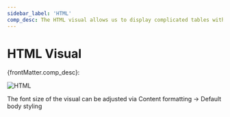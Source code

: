 ```yaml
---
sidebar_label: 'HTML'
comp_desc: The HTML visual allows us to display complicated tables with live data
---
```


# HTML Visual

{frontMatter.comp_desc}:

![HTML](./img/htmlvisual.jpg)

The font size of the visual can be adjusted via Content formatting -> Default body styling 
